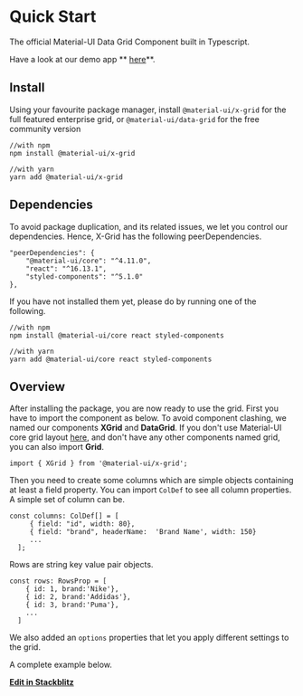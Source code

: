 
# Quick Start
<Meta title="1. Docs/1. Quick Start" component={Grid} />

The official Material-UI Data Grid Component built in Typescript.

Have a look at our demo app ** [here](https://muix-preview.netlify.app/#/grid)**.

## Install

Using your favourite package manager, install `@material-ui/x-grid` for the full featured enterprise grid, or `@material-ui/data-grid` for the free community version

```shell script
//with npm
npm install @material-ui/x-grid

//with yarn
yarn add @material-ui/x-grid
```

## Dependencies
To avoid package duplication, and its related issues, we let you control our dependencies.
Hence, X-Grid has the following peerDependencies.
```
"peerDependencies": {
    "@material-ui/core": "^4.11.0",
    "react": "^16.13.1",
    "styled-components": "^5.1.0"
},
```
If you have not installed them yet, please do by running one of the following.
```shell script
//with npm
npm install @material-ui/core react styled-components

//with yarn
yarn add @material-ui/core react styled-components
```

## Overview

After installing the package, you are now ready to use the grid.
First you have to import the component as below.
To avoid component clashing, we named our components **XGrid** and **DataGrid**.
If you don't use Material-UI core grid layout <a href='https://material-ui.com/components/grid/'>here</a>, and don't have any other components named grid, you can also import **Grid**.

`import { XGrid } from '@material-ui/x-grid';`

Then you need to create some columns which are simple objects containing at least a field property.
You can import `ColDef` to see all column properties.
A simple set of column can be.

```tsx
const columns: ColDef[] = [
     { field: "id", width: 80},
     { field: "brand", headerName:  'Brand Name', width: 150}
     ...
  ];
```

Rows are string key value pair objects.

```tsx
const rows: RowsProp = [
    { id: 1, brand:'Nike'},
    { id: 2, brand:'Addidas'},
    { id: 3, brand:'Puma'},
    ...
  ]
```

We also added an `options` properties that let you apply different settings to the grid.

A complete example below.

<QuickStartDemo />




**[Edit in Stackblitz](https://stackblitz.com/edit/x-grid-overview-demo)**
